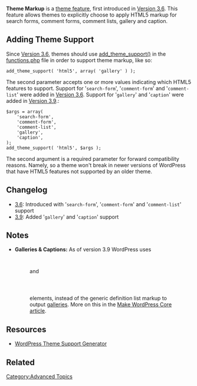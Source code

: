 {{Languages|
{{en|Theme Markup}}
{{ja|Semantic Markup}}
}}
'''Theme Markup''' is a [[Theme Features|theme feature]], first introduced in [[Version 3.6]]. This feature allows themes to explicitly choose to apply HTML5 markup for search forms, comment forms, comment lists, gallery and caption.

== Adding Theme Support ==

Since [[Version 3.6]], themes should use [[Function_Reference/add_theme_support|add_theme_support()]] in the [[Theme_Development#Functions_File|functions.php]] file in order to support theme markup, like so:

<pre>add_theme_support( 'html5', array( 'gallery' ) );</pre>

The second parameter accepts one or more values indicating which HTML5 features to support. Support for '<tt>search-form</tt>', '<tt>comment-form</tt>' and '<tt>comment-list</tt>' were added in [[Version 3.6]]. Support for '<tt>gallery</tt>' and '<tt>caption</tt>' were added in [[Version 3.9]].:

<pre>
$args = array(
	'search-form',
	'comment-form',
	'comment-list',
	'gallery',
	'caption',
);
add_theme_support( 'html5', $args );
</pre>

The second argument is a required parameter for forward compatibility reasons. Namely, so a theme won't break in newer versions of WordPress that have HTML5 features not supported by an older theme.

== Changelog ==

* [[Version 3.6|3.6]]: Introduced with '<tt>search-form</tt>', '<tt>comment-form</tt>' and '<tt>comment-list</tt>' support
* [[Version 3.9|3.9]]: Added '<tt>gallery</tt>' and '<tt>caption</tt>' support

== Notes ==

* '''Galleries & Captions:''' As of version 3.9 WordPress uses <code><figure></code> and <code><figcaption></code> elements, instead of the generic definition list markup to output [[The WordPress Gallery|galleries]]. More on this in the [http://make.wordpress.org/core/2014/04/15/html5-galleries-captions-in-wordpress-3-9/ Make WordPress Core article].

== Resources ==

* [http://generatewp.com/theme-support/ WordPress Theme Support Generator]

== Related ==
{{Theme Support}}

[[Category:Advanced Topics]]
